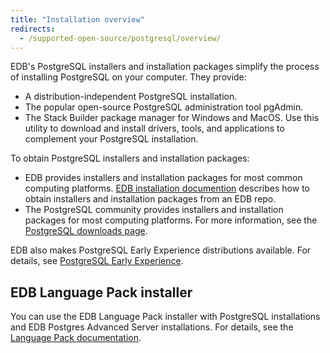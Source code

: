 ```yaml
---
title: "Installation overview"
redirects:
  - /supported-open-source/postgresql/overview/
---
```


EDB's PostgreSQL installers and installation packages simplify the process of installing PostgreSQL on your computer. They provide:

- A distribution-independent PostgreSQL installation.
- The popular open-source PostgreSQL administration tool pgAdmin.
- The Stack Builder package manager for Windows and MacOS. Use this utility to download and install drivers, tools, and applications to complement your PostgreSQL installation.

To obtain PostgreSQL installers and installation packages:
- EDB provides installers and installation packages for most common computing platforms. [EDB installation documention](installing) describes how to obtain installers and installation packages from an EDB repo.
- The PostgreSQL community provides installers and installation packages for most computing platforms. For more information, see the [PostgreSQL downloads page](https://www.postgresql.org/download/).

EDB also makes PostgreSQL Early Experience distributions available. For details, see [PostgreSQL Early Experience](https://www.enterprisedb.com/postgresql-early-experience).

## EDB Language Pack installer

You can use the EDB Language Pack installer with PostgreSQL installations and EDB Postgres Advanced Server installations. For details, see the [Language Pack documentation](/language_pack/latest/).




